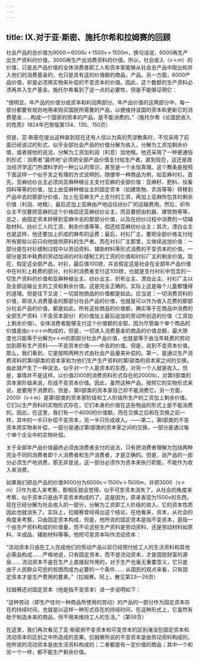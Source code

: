 ```yaml
---
---
---
```

title: Ⅸ.对于亚·斯密、施托尔希和拉姆赛的回顾
---



社会产品的总价值为9000＝6000c＋1500v＋1500m，换句话说，6000再生产出生产资料的价值，3000再生产出消费资料的价值。所以，社会收入（v＋m）的价值，只是总产品价值的全体消费者即工人和资本家能够从社会总产品中取出和并入他们的消费基金的，也只是具有这的价值额的商品，产品。另一方面，6000产品价值，却是必须用实物来补偿的不变资本的价值。因此，这个数额的生产资料必须再并入生产基金。施托尔希看到了这一点的必要性，但是不能够证明它：

“很明显，年产品的价值分成资本和利润两部分。年产品价值的这两部分中，每一部分都要有规则地用来购买国民所需要的产品，以便维持该国的资本和更新它的消费基金……构成一个国家的资本的产品，是不能消费的。”（施托尔希《论国民收入的性质》1824年巴黎版第134、135、150页）

但是，亚·斯密在提出这种直到现在还有人信以为真的荒谬教条时，不仅采用了前面已经说过的形式，似乎全部社会产品的价值分解为收入，分解为工资加剩余价值，或者按他的说法，分解为工资加利润（利息）加地租。他还采用了一种更通俗的形式：消费者“最终地”必须把全部产品价值支付给生产者。直到现在，这还是政治经济学这门所谓科学的一种公认的常识，甚至是一个永恒真理。这个教条是按照下面这样一个似乎言之有理的方式说明的。随便举一种商品为例，如亚麻衬衫。首先，亚麻纺纱业主必须向亚麻种植业主支付亚麻的全部价值：亚麻籽、肥料、役畜饲料等等的价值，加上由亚麻种植业主的固定资本（如建筑物、农具等等）转移到产品中去的那部分价值，加上在亚麻生产上支付的工资，再加上亚麻所包含的剩余价值（利润、地租），最后还加上亚麻由产地运往纺纱厂的运输费用。然后，织布业主不仅要把亚麻的这个价格偿还亚麻纺纱业主，而且要把由机器、建筑物等等，总之，由固定资本转移到亚麻中去的那部分价值，以及在纺纱过程中消费的一切辅助材料、纺纱工人的工资、剩余价值等等，偿还给亚麻纺纱业主；其次，漂白业主也是这样，他还要加上织成的麻布的运费；最后，衬衫厂主，要把全部价格支付给所有那些以前只向他提供原料的生产者。而在衬衫厂主那里，又继续追加价值：一部分是在衬衫缝制过程中以劳动资料、辅助材料等形式消费的不变资本的价值，一部分是其中耗费的劳动加进的衬衫缝制工的工资的价值和衬衫厂主的剩余价值。现在，假定这全部产品，衬衫，最后值100镑，并且假定这是社会在全部年产品价值中在衬衫上耗费的部分。衬衫的消费者支付这100镑，也就是支付衬衫中包含的一切生产资料的价值和亚麻种植业主、纺纱业主、织布业主、漂白业主、衬衫厂主以及全部运输业主的工资和剩余价值。这是完全正确的。实际上这是每个儿童都懂得的道理。但是往下又说：一切其他商品的价值都是如此。应当说：一切消费资料的价值，即进入消费基金的那部分社会产品的价值，也就是可以作为收入花费的那部分社会产品的价值，都是如此。所有这些商品的价值额，确实等于在商品中消费的全部生产资料（不变资本部分）的价值加上最后追加的劳动所创造的价值（工资加上剩余价值）。全体消费者能够支付这个价值额的全部，因为尽管每个单个商品的价值是由c＋v＋m构成的，但是，一切进入消费基金的商品的价值总额，最大限度也只能等于分解为v＋m的那部分社会产品价值，也就是等于由当年耗费的劳动加到原有生产资料——不变资本价值——中去的价值。但是，说到不变资本价值，那么，我们看到，它是按照两种方式由社会产品量来补偿的。第一，是通过生产消费资料的第Ⅱ部类的资本家和为他们生产生产资料的第Ⅰ部类的资本家之间的交换。由此就产生了一种说法，似乎对一个人是资本的东西，对另一个人就是收入。但是，事情并不是这样。以价值2000的消费资料形式存在的2000Ⅱc，对第Ⅱ部类的资本家阶级来说，形成不变资本价值。因此，虽然这种产品，按照它的实物形式来说，是要用于消费的，但是，第Ⅱ部类的资本家自己却不能消费它。另一方面，2000Ⅰ（v＋m）是第Ⅰ部类的资本家阶级和工人阶级所生产的工资加上剩余价值。它们以生产资料的实物形式存在，它们本身的价值在这些物品的形式上是不能消费的。因此，在这里，我们有一个4000的价值额，而在交换之后和在交换之前一样，其中的一半只补偿不变资本，另一半只形成收入。——第二，第Ⅰ部类的不变资本用实物来补偿，一部分是通过第Ⅰ部类的资本家之间的交换，一部分是通过每个单个企业中的实物补偿。

关于全部年产品价值最终必须由消费者支付的说法，只有把消费者理解为包括两种完全不同的消费者即个人消费者和生产消费者，才是正确的。但是，说产品的一部分必须生产地消费，那无非是说，这一部分必须作为资本来执行职能，不能作为收入来消费。

如果我们把总产品的价值9000分为6000c＋1500v＋1500m，并把3000（v＋m）只作为收入来考察，那相反就会觉得，似乎可变资本消失了，从社会的角度来考察，似乎资本只是由不变资本构成的了。这是因为，原来表现为1500v的东西，现在已经分解为社会收入的一部分，分解为工资即工人阶级的收入，它的资本性质因此也就消失了。实际上，拉姆赛曾经得出这个结论。在他看来，资本，从社会的角度来考察，只由固定资本构成，但是，他所说的固定资本是指不变资本，是指一个由生产资料构成的价值量，而不论这些生产资料是劳动资料，还是劳动材料如原料、半成品、辅助材料等等。他把可变资本叫作流动资本：

“流动资本只由在工人完成他们的劳动产品以前已经预付给工人的生活资料和其他必需品构成…… 严格地说，只有固定资本，而不是流动资本，才是国民财富的源泉…… 流动资本不是在生产上直接起作用的，对于生产也毫无重要意义，它只是由于人民群众可悲的贫困而成为必要的一个条件…… 从国民的观点来看，只有固定资本才是生产费用的要素。”（拉姆赛，同上，散见第23—26页）

拉姆赛还对固定资本（他是指不变资本）进一步说明如下：

“这种劳动〈即生产任何一种商品所使用的劳动〉的产品的一部分作为固定资本存在的持续时间，也就是以这样一种形式存在的持续时间，在这种形式上，它虽然有助于制造未来的商品，但不用来维持工人的生活。”（第59页）

在这里，我们再次看见了亚·斯密把不变资本和可变资本的区别淹没在固定资本和流动资本的区别之中所造成的恶果。拉姆赛所说的不变资本是由劳动资料构成的，他所说的流动资本是由生活资料构成的；二者都是有一定价值的商品；其中一个和另一个一样，都不能生产剩余价值。